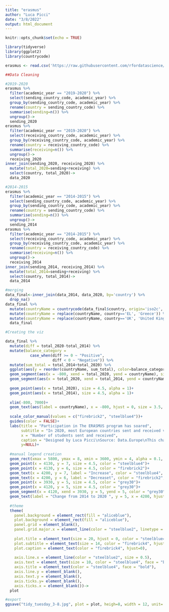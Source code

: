 ```yaml
---
title: "erasmus"
author: "Luca Picci"
date: "3/8/2022"
output: html_document
---
```


```r
knitr::opts_chunk$set(echo = TRUE)
```

```r
library(tidyverse)
library(ggplot2)
library(countrycode)
```

```r
erasmus <- read.csv('https://raw.githubusercontent.com/rfordatascience/tidytuesday/master/data/2022/2022-03-08/erasmus.csv')
```

```r
##Data Cleaning

#2019-2020
erasmus %>% 
  filter(academic_year == "2019-2020") %>% 
  select(sending_country_code, academic_year) %>% 
  group_by(sending_country_code, academic_year) %>% 
  rename(country = sending_country_code) %>% 
  summarise(sending=n()) %>% 
  ungroup()->
  sending_2020
erasmus %>% 
  filter(academic_year == "2019-2020") %>% 
  select(receiving_country_code, academic_year) %>% 
  group_by(receiving_country_code, academic_year) %>% 
  rename(country = receiving_country_code) %>% 
  summarise(receiving=n()) %>% 
  ungroup()->
  receiving_2020
inner_join(sending_2020, receiving_2020) %>% 
  mutate(total_2020=sending+receiving) %>% 
  select(country, total_2020)->
  data_2020

#2014-2015
erasmus %>% 
  filter(academic_year == "2014-2015") %>% 
  select(sending_country_code, academic_year) %>% 
  group_by(sending_country_code, academic_year) %>% 
  rename(country = sending_country_code) %>% 
  summarise(sending=n()) %>% 
  ungroup()->
  sending_2014
erasmus %>% 
  filter(academic_year == "2014-2015") %>% 
  select(receiving_country_code, academic_year) %>% 
  group_by(receiving_country_code, academic_year) %>% 
  rename(country = receiving_country_code) %>% 
  summarise(receiving=n()) %>% 
  ungroup()->
  receiving_2014
inner_join(sending_2014, receiving_2014) %>% 
  mutate(total_2014=sending+receiving) %>% 
  select(country, total_2014)->
  data_2014

#merging
data_final<-inner_join(data_2014, data_2020, by='country') %>% 
  drop_na()
data_final %>% 
  mutate(countryName = countrycode(data_final$country, origin='iso2c', destination = 'country.name')) %>% 
  mutate(countryName = replace(countryName, country=='EL', 'Greece')) %>% 
  mutate(countryName = replace(countryName, country=='UK', 'United Kingdom'))->
  data_final

```

```r
#Creating the viz

data_final %>% 
  mutate(diff = total_2020-total_2014) %>% 
  mutate(balance_category =
           case_when(diff >= 0 ~ "Positive",
                     diff < 0 ~ "Negative")) %>% 
  mutate(sum_total = total_2014+total_2020) %>% 
  ggplot(aes(y = reorder(countryName, sum_total), color=balance_category))+
  geom_segment(aes(x = -800, xend = total_2020, yend = countryName), size = 5, color = "grey70", alpha = 0.5)+
  geom_segment(aes(x = total_2020, xend = total_2014, yend = countryName), size = 5, alpha =0.6)+
  
  geom_point(aes(x = total_2020), size = 4.5, alpha = 1)+
  geom_point(aes(x = total_2014), size = 4.5, alpha = 1)+
  
  xlim(-800, 7000)+
  geom_text(aes(label = countryName), x = -800, hjust = 0, size = 3.5, fontface = "bold")+
  
  scale_color_manual(values = c("firebrick2", "steelblue4"))+
  guides(color = FALSE)+
  labs(title = "Participation in The ERASMUS program has soared",
       subtitle = "In 2020, most European countries sent and received vastly more ERASMUS participants compared to 2014",
       x = "Number of students sent and received",
       caption = "Designed by Luca Picci\nSource: Data.Europe\nThis chart shows the difference in number of Erasmus students sent and received by each country from the 2014-2015 to 2019-2020 academic years",
       y=NULL)+
  
  #manual legend creation
  geom_rect(xmax = 5800, ymax = 8, xmin = 3600, ymin = 4, alpha = 0.1, fill = "aliceblue", color = "steelblue4")+
  geom_point(x = 4130, y = 7, size = 4.5, color = "steelblue4")+
  geom_point(x = 4130, y = 6, size = 4.5, color = "firebrick2")+
  geom_text(x = 4200, y = 7, label = "Increase", color = "steelblue4", hjust = 0, size = 3.5, fontface = "bold")+
  geom_text(x = 4200, y = 6, label = "Decreaset", color = "firebrick2", hjust = 0, size = 3.5, fontface = "bold")+
  geom_point(x = 3930, y = 5, size = 4.5, color = "grey30")+
  geom_point(x = 4120, y = 5, size = 4.5, color = "grey30")+
  geom_segment(x = 4120, xend = 3930, y = 5, yend = 5, color = "grey30", size = 5)+
  geom_text(label = "Change from 2014 to 2020 ", y = 5, x = 4200, hjust = 0, color = "grey30")+
  
  #theme
  theme(
    panel.background = element_rect(fill = "aliceblue"),
    plot.background = element_rect(fill = "aliceblue"),
    panel.grid = element_blank(),
    panel.grid.major.x = element_line(color = "steelblue2", linetype = "dashed"),
    
    plot.title = element_text(size = 20, hjust = 0, color = "steelblue4", face = "bold"),
    plot.subtitle = element_text(size = 14, color = "firebrick4", hjust = 0),
    plot.caption = element_text(color = "firebrick4", hjust=0),
    
    axis.line.x = element_line(color = "steelblue2", size = 0.5),
    axis.text = element_text(size = 10, color = "steelblue4", face = "bold"),
    axis.title = element_text(color = "steelblue4", face = "bold"),
    axis.line.y = element_blank(),
    axis.text.y = element_blank(),
    axis.ticks.y= element_blank(),
    axis.ticks.x = element_blank())->
  plot

```

```r
#export
ggsave("tidy_tuesday_3-8.jpg", plot = plot, heigh=8, width = 12, unit='in')
```

